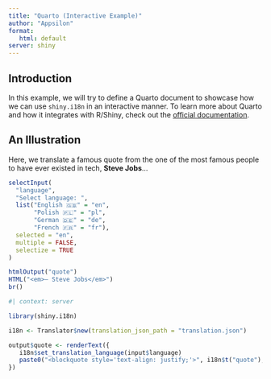 ```yaml
---
title: "Quarto (Interactive Example)"
author: "Appsilon"
format:
   html: default
server: shiny
---
```


## Introduction

In this example, we will try to define a Quarto document to showcase how we can use `shiny.i18n` in an interactive manner. To learn more about Quarto and how it integrates with R/Shiny, check out the [official documentation](https://quarto.org/docs/interactive/shiny/>).

## An Illustration

Here, we translate a famous quote from the one of the most famous people to have ever existed in tech, **Steve Jobs**...

```r

selectInput(
  "language",
  "Select language: ",
  list("English 🇬🇧" = "en",
       "Polish 🇵🇱" = "pl",
       "German 🇩🇪" = "de",
       "French 🇫🇷" = "fr"),
  selected = "en",
  multiple = FALSE,
  selectize = TRUE
)

htmlOutput("quote")
HTML("<em>— Steve Jobs</em>")
br()
```

```r
#| context: server

library(shiny.i18n)

i18n <- Translator$new(translation_json_path = "translation.json")

output$quote <- renderText({
   i18n$set_translation_language(input$language)
   paste0("<blockquote style='text-align: justify;'>", i18n$t("quote"), "</blockquote>")
})
```
